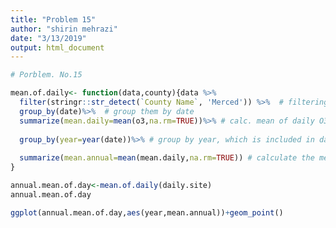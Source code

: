 ```yaml
---
title: "Problem 15"
author: "shirin mehrazi"
date: "3/13/2019"
output: html_document
---
```

```r

# Porblem. No.15

mean.of.daily<- function(data,county){data %>%
  filter(stringr::str_detect(`County Name`, 'Merced')) %>%  # filtering the daily.site data set, the county name column to just Merced, to find out counties that has Merced in their name.
  group_by(date)%>%  # group them by date
  summarize(mean.daily=mean(o3,na.rm=TRUE))%>% # calc. mean of daily O3 observation
  
  group_by(year=year(date))%>% # group by year, which is included in date
  
  summarize(mean.annual=mean(mean.daily,na.rm=TRUE)) # calculate the mean of the previous data which named as mean.daily
}

annual.mean.of.day<-mean.of.daily(daily.site)
annual.mean.of.day

ggplot(annual.mean.of.day,aes(year,mean.annual))+geom_point()
  



```






